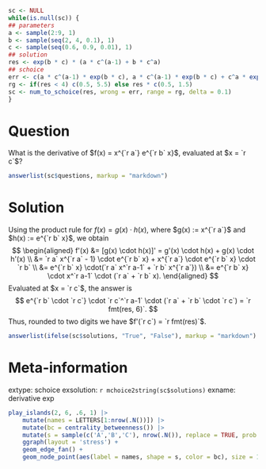 ```r
sc <- NULL
while(is.null(sc)) {
## parameters
a <- sample(2:9, 1)
b <- sample(seq(2, 4, 0.1), 1)
c <- sample(seq(0.6, 0.9, 0.01), 1)
## solution
res <- exp(b * c) * (a * c^(a-1) + b * c^a)
## schoice
err <- c(a * c^(a-1) * exp(b * c), a * c^(a-1) * exp(b * c) + c^a * exp(b * c))
rg <- if(res < 4) c(0.5, 5.5) else res * c(0.5, 1.5)
sc <- num_to_schoice(res, wrong = err, range = rg, delta = 0.1)
}
```

Question
========
What is the derivative of $f(x) = x^{`r a`} e^{`r b` x}$, evaluated at $x = `r c`$?

```r
answerlist(sc$questions, markup = "markdown")
```

Solution
========
Using the product rule for $f(x) = g(x) \cdot h(x)$, where $g(x) := x^{`r a`}$ and $h(x) := e^{`r b` x}$, we obtain
$$
\begin{aligned}
f'(x) &= [g(x) \cdot h(x)]' = g'(x) \cdot h(x) + g(x) \cdot h'(x) \\
      &= `r a` x^{`r a` - 1} \cdot e^{`r b` x} + x^{`r a`} \cdot e^{`r b` x} \cdot `r b` \\
      &= e^{`r b` x} \cdot(`r a` x^`r a-1` + `r b` x^{`r a`}) \\
      &= e^{`r b` x} \cdot x^`r a-1` \cdot (`r a` + `r b` x).
\end{aligned}
$$
Evaluated at $x = `r c`$, the answer is
$$ e^{`r b` \cdot `r c`} \cdot `r c`^`r a-1` \cdot (`r a` + `r b` \cdot `r c`) = `r fmt(res, 6)`. $$
Thus, rounded to two digits we have $f'(`r c`) = `r fmt(res)`$.

```r
answerlist(ifelse(sc$solutions, "True", "False"), markup = "markdown")
```

Meta-information
================
extype: schoice
exsolution: `r mchoice2string(sc$solutions)`
exname: derivative exp

```r
play_islands(2, 6, .6, 1) |>
    mutate(names = LETTERS[1:nrow(.N())]) |>
    mutate(bc = centrality_betweenness()) |>
    mutate(s = sample(c('A','B','C'), nrow(.N()), replace = TRUE, prob = c(.5, .3, .2))) |>
    ggraph(layout = 'stress') +
    geom_edge_fan() +
    geom_node_point(aes(label = names, shape = s, color = bc), size = 10)
```